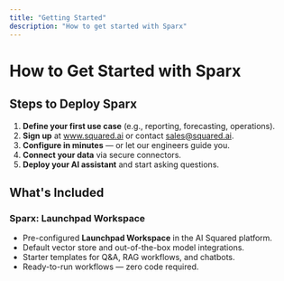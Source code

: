 ```yaml
---
title: "Getting Started"
description: "How to get started with Sparx"
---
```


# How to Get Started with Sparx

## Steps to Deploy Sparx

1. **Define your first use case** (e.g., reporting, forecasting, operations).
2. **Sign up** at www.squared.ai or contact sales@squared.ai.
3. **Configure in minutes** — or let our engineers guide you.
4. **Connect your data** via secure connectors.
5. **Deploy your AI assistant** and start asking questions.

## What's Included

### Sparx: Launchpad Workspace

- Pre-configured **Launchpad Workspace** in the AI Squared platform.
- Default vector store and out-of-the-box model integrations.
- Starter templates for Q&A, RAG workflows, and chatbots.
- Ready-to-run workflows — zero code required.